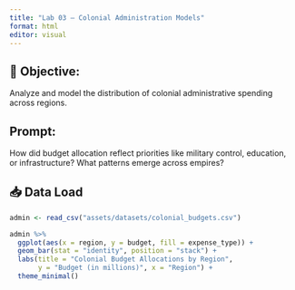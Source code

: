 ```yaml
---
title: "Lab 03 – Colonial Administration Models"
format: html
editor: visual
---
```


## 🧭 Objective:  
Analyze and model the distribution of colonial administrative spending across regions.

## Prompt: 
How did budget allocation reflect priorities like military control, education, or infrastructure? What patterns emerge across empires?

## 📥 Data Load
```r
admin <- read_csv("assets/datasets/colonial_budgets.csv")

admin %>%
  ggplot(aes(x = region, y = budget, fill = expense_type)) +
  geom_bar(stat = "identity", position = "stack") +
  labs(title = "Colonial Budget Allocations by Region",
       y = "Budget (in millions)", x = "Region") +
  theme_minimal()
```

